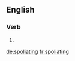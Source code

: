 ==English==

===Verb===
{{head|en|present participle}}

# {{present participle of|spoliate|lang=en|nocat=1}}

[[de:spoliating]]
[[fr:spoliating]]